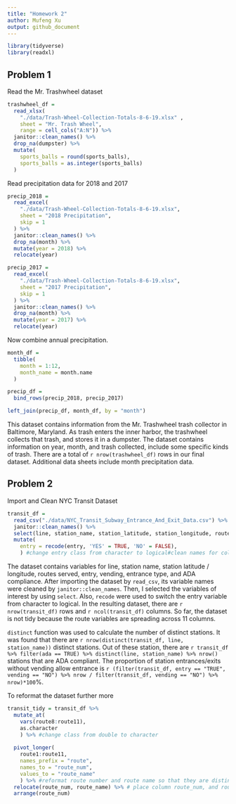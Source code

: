 ```yaml
---
title: "Homework 2"
author: Mufeng Xu
output: github_document
---
```


```r
library(tidyverse)
library(readxl)
```

## Problem 1

Read the Mr. Trashwheel dataset

```r
trashwheel_df = 
  read_xlsx(
    "./data/Trash-Wheel-Collection-Totals-8-6-19.xlsx" ,
    sheet = "Mr. Trash Wheel",
    range = cell_cols("A:N")) %>% 
  janitor::clean_names() %>% 
  drop_na(dumpster) %>% 
  mutate(
    sports_balls = round(sports_balls),
    sports_balls = as.integer(sports_balls)
  )
```

Read precipitation data for 2018 and 2017

```r
precip_2018 = 
  read_excel(
    "./data/Trash-Wheel-Collection-Totals-8-6-19.xlsx",
    sheet = "2018 Precipitation",
    skip = 1
  ) %>% 
  janitor::clean_names() %>% 
  drop_na(month) %>% 
  mutate(year = 2018) %>% 
  relocate(year)

precip_2017 = 
  read_excel(
    "./data/Trash-Wheel-Collection-Totals-8-6-19.xlsx",
    sheet = "2017 Precipitation",
    skip = 1
  ) %>% 
  janitor::clean_names() %>% 
  drop_na(month) %>% 
  mutate(year = 2017) %>% 
  relocate(year)
```

Now combine annual precipitation.

```r
month_df =
  tibble(
    month = 1:12,
    month_name = month.name
  )

precip_df = 
  bind_rows(precip_2018, precip_2017) 

left_join(precip_df, month_df, by = "month")
```

This dataset contains information from the Mr. Trashwheel trash collector in Baltimore, Maryland. As trash enters the inner harbor, the trashwheel collects that trash, and stores it in a dumpster. The 
dataset contains information on year, month, and trash collected, include some specific kinds of trash. There are a total of `r nrow(trashwheel_df)` rows in our final dataset. Additional data sheets include month precipitation data.


## Problem 2

Import and Clean NYC Transit Dataset

```r
transit_df = 
  read_csv("./data/NYC_Transit_Subway_Entrance_And_Exit_Data.csv") %>% 
  janitor::clean_names() %>% 
  select(line, station_name, station_latitude, station_longitude, route1:route11, entry, vending, entrance_type, ada) %>% #select the variables of interest
  mutate(
    entry = recode(entry, 'YES' = TRUE, 'NO' = FALSE),
    ) #change entry class from character to logical#clean names for column titles
```


The dataset contains variables for line, station name, station latitude / longitude, routes served, entry, vending, entrance type, and ADA compliance. After importing the dataset by `read_csv`, its variable names were cleaned by `janitor::clean_names`. Then, I selected the variables of interest by using `select`. Also, `recode` were used to switch the entry variable from character to logical. In the resulting dataset, there are `r nrow(transit_df)` rows and `r ncol(transit_df)` columns. So far, the dataset is not tidy because the route variables are spreading across 11 columns. 

`distinct` function was used to calculate the number of distinct stations. It was found that there are `r nrow(distinct(transit_df, line, station_name))` distinct stations. Out of these station, there are `r transit_df %>% filter(ada == TRUE) %>% distinct(line, station_name) %>% nrow()` stations that are ADA compliant. The proportion of station entrances/exits without vending allow entrance is `r (filter(transit_df, entry == "TRUE", vending == "NO") %>% nrow / filter(transit_df, vending == "NO") %>% nrow)*100`%.


To reformat the dataset further more
```r
transit_tidy = transit_df %>% 
  mutate_at(
    vars(route8:route11),
    as.character
    ) %>% #change class from double to character
  
  pivot_longer(
    route1:route11,
    names_prefix = "route",
    names_to = "route_num",
    values_to = "route_name"
    ) %>% #reformat route number and route name so that they are distinct variables
  relocate(route_num, route_name) %>% # place column route_num, and route_name to the front
  arrange(route_num)
```






